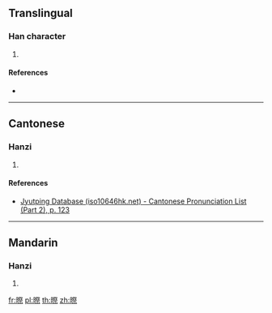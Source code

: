 ==Translingual==

===Han character===
{{Han char|rn=72|rad=日|as=11|sn=15|four=87091|canj=ABOF|ids=⿰日祭}}

# {{defn|Han|sort=日11}}

====References====
* {{Han ref|kx=0499.070|dkj=14112|dj=0868.140|hdz=21534.140|uh=66A9|ud=26281|bh=E5C5|bd=58821}}

----

==Cantonese==

===Hanzi===
{{yue-hanzi|jyut=[[zai3]]|y=jai3}}

# {{defn|lang=yue|sort=日11}}

====References====
* [http://www.iso10646hk.net/jp/document/download.jsp Jyutping Database (iso10646hk.net) - Cantonese Pronunciation List (Part 2), p. 123]

----

==Mandarin==

===Hanzi===
{{cmn-hanzi|pin=[[jì]] ([[ji4]])|wg=chi<sup>4</sup>}}

# {{defn|lang=cmn|sort=日11}}

[[fr:暩]]
[[pl:暩]]
[[th:暩]]
[[zh:暩]]